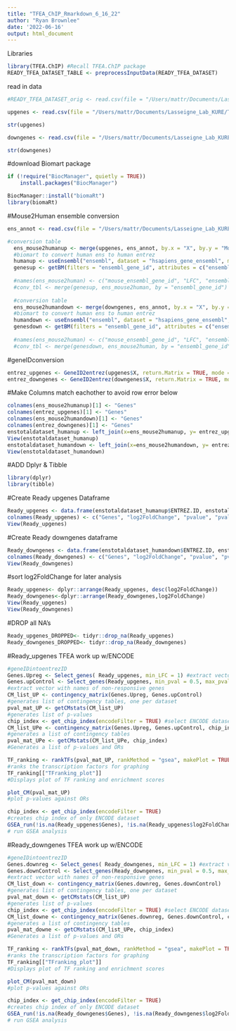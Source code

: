 ```yaml
---
title: "TFEA_ChIP_Rmarkdown_6_16_22"
author: "Ryan Brownlee"
date: '2022-06-16'
output: html_document
---
```


Libraries
```r
library(TFEA.ChIP) #Recall TFEA.ChIP package
READY_TFEA_DATASET_TABLE <- preprocessInputData(READY_TFEA_DATASET)
```

read in data
```r
#READY_TFEA_DATASET_orig <- read.csv(file = "/Users/mattr/Documents/Lasseigne_Lab_KURE/FULL_TFEA_DATASET.csv")

upgenes <- read.csv(file = "/Users/mattr/Documents/Lasseigne_Lab_KURE/TFEA_Lasseigne_Lab_Brownlee/deseq2_upgenes.csv")

str(upgenes)

downgenes <- read.csv(file = "/Users/mattr/Documents/Lasseigne_Lab_KURE/TFEA_Lasseigne_Lab_Brownlee/deseq2_downgenes.csv")

str(downgenes)
```

#download Biomart package
```r
if (!require("BiocManager", quietly = TRUE))
    install.packages("BiocManager")

BiocManager::install("biomaRt")
library(biomaRt)
```

#Mouse2Human ensemble conversion
```r
ens_annot <- read.csv(file = "/Users/mattr/Documents/Lasseigne_Lab_KURE/TFEA_Lasseigne_Lab_Brownlee/annot_ens_humanmouse.csv")

#conversion table
  ens_mouse2humanup <- merge(upgenes, ens_annot, by.x = "X", by.y = "Mouse.gene.stable.ID")
  #biomart to convert human ens to human entrez
  humanup <- useEnsembl("ensembl", dataset = "hsapiens_gene_ensembl", mirror = "useast")
  genesup <- getBM(filters = "ensembl_gene_id", attributes = c("ensembl_gene_id","entrezgene_id"), values = ens_mouse2humanup$Gene.stable.ID, mart = humanup)
  
  #names(ens_mouse2human) <- c("mouse_ensembl_gene_id", "LFC", "ensembl_gene_id")
  #conv_tbl <- merge(genesup, ens_mouse2human, by = "ensembl_gene_id")
  
  #conversion table
  ens_mouse2humandown <- merge(downgenes, ens_annot, by.x = "X", by.y = "Mouse.gene.stable.ID")
  #biomart to convert human ens to human entrez
  humandown <- useEnsembl("ensembl", dataset = "hsapiens_gene_ensembl", mirror = "useast")
  genesdown <- getBM(filters = "ensembl_gene_id", attributes = c("ensembl_gene_id","entrezgene_id"), values = ens_mouse2humandown$Gene.stable.ID, mart = humandown)
  
  #names(ens_mouse2human) <- c("mouse_ensembl_gene_id", "LFC", "ensembl_gene_id")
  #conv_tbl <- merge(genesdown, ens_mouse2human, by = "ensembl_gene_id")
```

#geneIDconversion
```r
entrez_upgenes <- GeneID2entrez(upgenes$X, return.Matrix = TRUE, mode = "m2m")
entrez_downgenes <- GeneID2entrez(downgenes$X, return.Matrix = TRUE, mode = "m2m" )
```

#Make Columns match eachother to avoid row error below
```r
colnames(ens_mouse2humanup)[1] <- "Genes"
colnames(entrez_upgenes)[1] <- "Genes"
colnames(ens_mouse2humandown)[1] <- "Genes"
colnames(entrez_downgenes)[1] <- "Genes"
enstotaldataset_humanup <- left_join(x=ens_mouse2humanup, y= entrez_upgenes, by = "Genes", copy = TRUE)
View(enstotaldataset_humanup)
enstotaldataset_humandown <- left_join(x=ens_mouse2humandown, y= entrez_downgenes, by = "Genes", copy = TRUE)
View(enstotaldataset_humandown)

```
#ADD Dplyr & Tibble
```r
library(dplyr)
library(tibble)
```

#Create Ready upgenes Dataframe
```r
Ready_upgenes <- data.frame(enstotaldataset_humanup$ENTREZ.ID, enstotaldataset_humanup$log2FoldChange, enstotaldataset_humanup$pvalue, enstotaldataset_humanup$padj)
colnames(Ready_upgenes) <- c("Genes", "log2FoldChange", "pvalue", "pval.adj")
View(Ready_upgenes)
```

#Create Ready downgenes dataframe
```r
Ready_downgenes <- data.frame(enstotaldataset_humandown$ENTREZ.ID, enstotaldataset_humandown$log2FoldChange, enstotaldataset_humandown$pvalue, enstotaldataset_humandown$padj)
colnames(Ready_downgenes) <- c("Genes", "log2FoldChange", "pvalue", "pval.adj")
View(Ready_downgenes)
```

#sort log2FoldChange for later analysis
```r
Ready_upgenes<- dplyr::arrange(Ready_upgenes, desc(log2FoldChange))
Ready_downgenes<-dplyr::arrange(Ready_downgenes,log2FoldChange)
View(Ready_upgenes)
View(Ready_downgenes)
```

#DROP all NA's
```r
Ready_upgenes_DROPPED<- tidyr::drop_na(Ready_upgenes)
Ready_downgenes_DROPPED<- tidyr::drop_na(Ready_downgenes)
```


#Ready_upgenes TFEA work up w/ENCODE
```r
#geneIDintoentrezID
Genes.Upreg <- Select_genes( Ready_upgenes, min_LFC = 1) #extract vector with names of upregulated genes
Genes.upControl <- Select_genes(Ready_upgenes, min_pval = 0.5, max_pval = 1, min_LFC = -0.25, max_LFC = 0.25)
#extract vector with names of non-responsive genes
CM_list_UP <- contingency_matrix(Genes.Upreg, Genes.upControl)
#generates list of contingency tables, one per dataset
pval_mat_UP <- getCMstats(CM_list_UP)
#generates list of p-values
chip_index <- get_chip_index(encodeFilter = TRUE) #select ENCODE datasets only
CM_list_UPe <- contingency_matrix(Genes.Upreg, Genes.upControl, chip_index)
#generates a list of contingency tables
pval_mat_UPe <- getCMstats(CM_list_UPe, chip_index)
#Generates a list of p-values and ORs
```

```r
TF_ranking <- rankTFs(pval_mat_UP, rankMethod = "gsea", makePlot = TRUE)
#ranks the transcription factors for graphing
TF_ranking[["TFranking_plot"]]
#Displays plot of TF ranking and enrichment scores
```

```r
plot_CM(pval_mat_UP)
#plot p-values against ORs
```

```r
chip_index <- get_chip_index(encodeFilter = TRUE)
#creates chip index of only ENCODE dataset
GSEA_run(!is.na(Ready_upgenes$Genes), !is.na(Ready_upgenes$log2FoldChange), chip_index, get.RES = TRUE)
# run GSEA analysis
```

#Ready_downgenes TFEA work up w/ENCODE
```r
#geneIDintoentrezID
Genes.downreg <- Select_genes( Ready_downgenes, min_LFC = 1) #extract vector with names of upregulated genes
Genes.downControl <- Select_genes(Ready_downgenes, min_pval = 0.5, max_pval = 1, min_LFC = -0.25, max_LFC = 0.25)
#extract vector with names of non-responsive genes
CM_list_down <- contingency_matrix(Genes.downreg, Genes.downControl)
#generates list of contingency tables, one per dataset
pval_mat_down <- getCMstats(CM_list_UP)
#generates list of p-values
chip_index <- get_chip_index(encodeFilter = TRUE) #select ENCODE datasets only
CM_list_downe <- contingency_matrix(Genes.downreg, Genes.downControl, chip_index)
#generates a list of contingency tables
pval_mat_downe <- getCMstats(CM_list_UPe, chip_index)
#Generates a list of p-values and ORs
```

```r
TF_ranking <- rankTFs(pval_mat_down, rankMethod = "gsea", makePlot = TRUE)
#ranks the transcription factors for graphing
TF_ranking[["TFranking_plot"]]
#Displays plot of TF ranking and enrichment scores
```

```r
plot_CM(pval_mat_down)
#plot p-values against ORs
```

```r
chip_index <- get_chip_index(encodeFilter = TRUE)
#creates chip index of only ENCODE dataset
GSEA_run(!is.na(Ready_downgenes$Genes), !is.na(Ready_downgenes$log2FoldChange), chip_index, get.RES = TRUE)
# run GSEA analysis
```